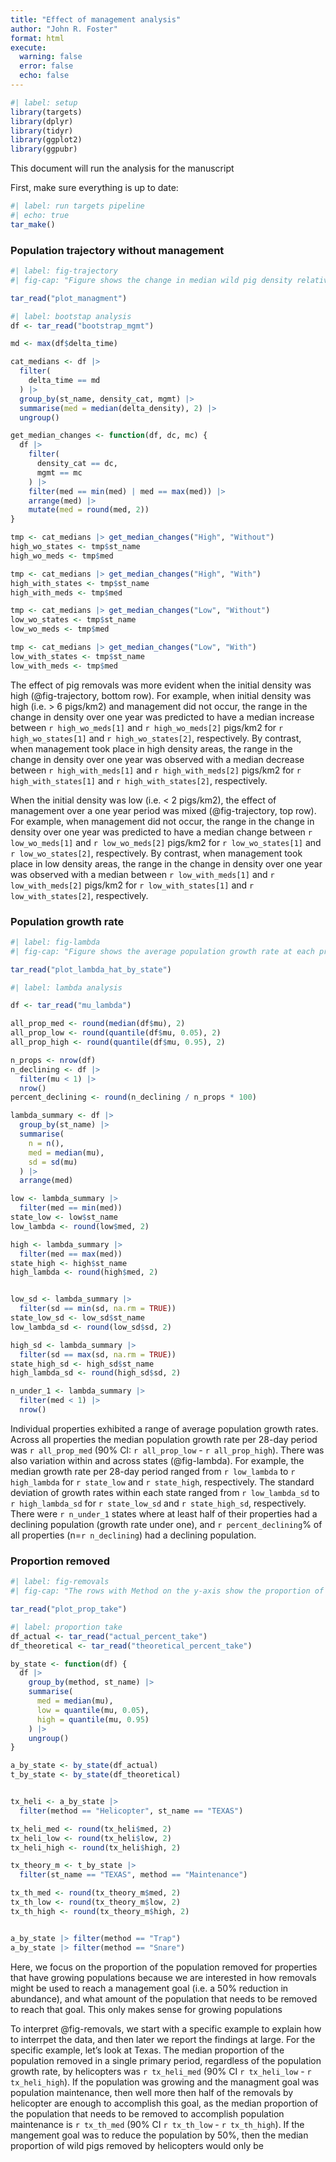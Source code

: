 ```yaml
---
title: "Effect of management analysis"
author: "John R. Foster"
format: html
execute: 
  warning: false
  error: false
  echo: false
---
```


```r
#| label: setup
library(targets)
library(dplyr)
library(tidyr)
library(ggplot2)
library(ggpubr)
```

This document will run the analysis for the manuscript

First, make sure everything is up to date:

```r
#| label: run targets pipeline
#| echo: true
tar_make()
```

### Population trajectory without management

```r
#| label: fig-trajectory
#| fig-cap: "Figure shows the change in median wild pig density relative to the initial median density at week 0 over a one-year period. The boxplots represent the median and interquartile range (IQR) of these changes, where the whiskers extend plus or minus 1.5 times the IQR with outliers removed. The Without management scenario (orange) is the result of the boostrapping procedure (see methods section ##), and the With managment scenario (purple) compares median posterior density estimates. The rows represent the density category at week 0, where Low is less than 2 pigs/km2, Medium is between 2-6 pigs/km2, and High is greater than 6 pigs/km2. Note the different y-axis scale for each initial density category."

tar_read("plot_managment")

```

```r
#| label: bootstap analysis
df <- tar_read("bootstrap_mgmt")

md <- max(df$delta_time)

cat_medians <- df |>
  filter(
    delta_time == md
  ) |>
  group_by(st_name, density_cat, mgmt) |>
  summarise(med = median(delta_density), 2) |>
  ungroup()

get_median_changes <- function(df, dc, mc) {
  df |>
    filter(
      density_cat == dc,
      mgmt == mc
    ) |>
    filter(med == min(med) | med == max(med)) |>
    arrange(med) |>
    mutate(med = round(med, 2))
}

tmp <- cat_medians |> get_median_changes("High", "Without")
high_wo_states <- tmp$st_name
high_wo_meds <- tmp$med

tmp <- cat_medians |> get_median_changes("High", "With")
high_with_states <- tmp$st_name
high_with_meds <- tmp$med

tmp <- cat_medians |> get_median_changes("Low", "Without")
low_wo_states <- tmp$st_name
low_wo_meds <- tmp$med

tmp <- cat_medians |> get_median_changes("Low", "With")
low_with_states <- tmp$st_name
low_with_meds <- tmp$med

```

The effect of pig removals was more evident when the initial density was high (@fig-trajectory, bottom row). For example, when initial density was high (i.e. \> 6 pigs/km2) and management did not occur, the range in the change in density over one year was predicted to have a median increase between `r high_wo_meds[1]` and `r high_wo_meds[2]` pigs/km2 for `r high_wo_states[1]` and `r high_wo_states[2]`, respectively. By contrast, when management took place in high density areas, the range in the change in density over one year was observed with a median decrease between `r high_with_meds[1]` and `r high_with_meds[2]` pigs/km2 for `r high_with_states[1]` and `r high_with_states[2]`, respectively.

When the initial density was low (i.e. \< 2 pigs/km2), the effect of management over a one year period was mixed (@fig-trajectory, top row). For example, when management did not occur, the range in the change in density over one year was predicted to have a median change between `r low_wo_meds[1]` and `r low_wo_meds[2]` pigs/km2 for `r low_wo_states[1]` and `r low_wo_states[2]`, respectively. By contrast, when management took place in low density areas, the range in the change in density over one year was observed with a median between `r low_with_meds[1]` and `r low_with_meds[2]` pigs/km2 for `r low_with_states[1]` and `r low_with_states[2]`, respectively.

### Population growth rate

```r
#| label: fig-lambda
#| fig-cap: "Figure shows the average population growth rate at each property within each state. The number of properties (n) within each state are on the y-axis. A growth rate greater than 1 indicates that a property's population is growing. Values of zero represent properties that went extinct between the first and second observed primary periods."

tar_read("plot_lambda_hat_by_state")

```

```r
#| label: lambda analysis

df <- tar_read("mu_lambda")

all_prop_med <- round(median(df$mu), 2)
all_prop_low <- round(quantile(df$mu, 0.05), 2)
all_prop_high <- round(quantile(df$mu, 0.95), 2)

n_props <- nrow(df)
n_declining <- df |>
  filter(mu < 1) |>
  nrow()
percent_declining <- round(n_declining / n_props * 100)

lambda_summary <- df |>
  group_by(st_name) |>
  summarise(
    n = n(),
    med = median(mu),
    sd = sd(mu)
  ) |>
  arrange(med)

low <- lambda_summary |>
  filter(med == min(med))
state_low <- low$st_name
low_lambda <- round(low$med, 2)

high <- lambda_summary |>
  filter(med == max(med))
state_high <- high$st_name
high_lambda <- round(high$med, 2)


low_sd <- lambda_summary |>
  filter(sd == min(sd, na.rm = TRUE))
state_low_sd <- low_sd$st_name
low_lambda_sd <- round(low_sd$sd, 2)

high_sd <- lambda_summary |>
  filter(sd == max(sd, na.rm = TRUE))
state_high_sd <- high_sd$st_name
high_lambda_sd <- round(high_sd$sd, 2)

n_under_1 <- lambda_summary |>
  filter(med < 1) |>
  nrow()

```

Individual properties exhibited a range of average population growth rates. Across all properties the median population growth rate per 28-day period was `r all_prop_med` (90% CI: `r all_prop_low` - `r all_prop_high`). There was also variation within and across states (@fig-lambda). For example, the median growth rate per 28-day period ranged from `r low_lambda` to `r high_lambda` for `r state_low` and `r state_high`, respectively. The standard deviation of growth rates within each state ranged from `r low_lambda_sd` to `r high_lambda_sd` for `r state_low_sd` and `r state_high_sd`, respectively. There were `r n_under_1` states where at least half of their properties had a declining population (growth rate under one), and `r percent_declining`% of all properties (n=`r n_declining`) had a declining population.


### Proportion removed

```r
#| label: fig-removals
#| fig-cap: "The rows with Method on the y-axis show the proportion of the population removed by method across properties with growing populations (growth rate >=1). The boxplots are drawn around the distribution of the average proportion of the population removed for each method in each property. The rows with Goal on the y-axis correspond to the theoretical proportion of the population that needs to be removed to achieve the desired outcome, where Maintenance would be to keep the population at it's current abundance, and 50% reduction would be to reduce the population by 50%. These boxplots where calculated based on the average growth rate for each property using equations ###. All boxplots represent the median and interquartile range (IQR), where the whiskers extend plus or minus 1.5 times the IQR with outliers shown."

tar_read("plot_prop_take")

```


```r
#| label: proportion take
df_actual <- tar_read("actual_percent_take")
df_theoretical <- tar_read("theoretical_percent_take")

by_state <- function(df) {
  df |>
    group_by(method, st_name) |>
    summarise(
      med = median(mu),
      low = quantile(mu, 0.05),
      high = quantile(mu, 0.95)
    ) |>
    ungroup()
}

a_by_state <- by_state(df_actual)
t_by_state <- by_state(df_theoretical)


tx_heli <- a_by_state |>
  filter(method == "Helicopter", st_name == "TEXAS")

tx_heli_med <- round(tx_heli$med, 2)
tx_heli_low <- round(tx_heli$low, 2)
tx_heli_high <- round(tx_heli$high, 2)

tx_theory_m <- t_by_state |>
  filter(st_name == "TEXAS", method == "Maintenance")

tx_th_med <- round(tx_theory_m$med, 2)
tx_th_low <- round(tx_theory_m$low, 2)
tx_th_high <- round(tx_theory_m$high, 2)


a_by_state |> filter(method == "Trap")
a_by_state |> filter(method == "Snare")

```

Here, we focus on the proportion of the population removed for properties that have growing populations because we are interested in how removals might be used to reach a management goal (i.e. a 50% reduction in abundance), and what amount of the population that needs to be removed to reach that goal. This only makes sense for growing populations 



To interpret @fig-removals, we start with a specific example to explain how to interrpet the data, and then later we report the findings at large. For the specific example, let's look at Texas. The median proportion of the population removed in a single primary period, regardless of the population growth rate, by helicopters was `r tx_heli_med` (90% CI `r tx_heli_low` - `r tx_heli_high`). If the population was growing and the managment goal was population maintenance, then well more then half of the removals by helicopter are enough to accomplish this goal, as the median proportion of the population that needs to be removed to accomplish population maintenance is `r tx_th_med` (90% CI `r tx_th_low` - `r tx_th_high`). If the mangement goal was to reduce the population by 50%, then the median proportion of wild pigs removed by helicopters would only be